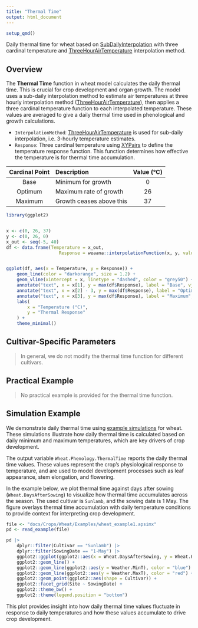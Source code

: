 ```yaml
---
title: "Thermal Time"
output: html_document
---
```



```r
setup_qmd()
```

Daily thermal time for wheat based on [SubDailyInterpolation](/docs/Models/Functions/SubDailyInterpolation.qmd) with three cardinal temperature and [ThreeHourAirTemperature](/docs/Models/Functions/ThreeHourAirTemperature.qmd) interpolation method.

## Overview

The **Thermal Time** function in wheat model calculates the daily thermal time. This is crucial for crop development and organ growth. The model uses a sub-daily interpolation method to estimate air temperatures at three hourly interpolation method ([ThreeHourAirTemperature](/docs/Models/Functions/ThreeHourAirTemperature.qmd)), then applies a three cardinal temperature function to each interpolated temperature. These values are averaged to give a daily  thermal time used in phenological and growth calculations.


* `InterpolationMethod`: [ThreeHourAirTemperature](/docs/Models/Functions/ThreeHourAirTemperature.qmd) is used for sub-daily interpolation, i.e. 3-hourly temperature estimates.
* `Response`: Three cardinal temperature using [XYPairs](/docs/Models/Functions/XYPairs.qmd) to define the temperature response function. This function determines how effective the temperature is for thermal time accumulation.

| Cardinal Point | Description                | Value (°C) |
|:--------------:|:--------------------------|:----------:|
| Base           | Minimum for growth         | 0          |
| Optimum        | Maximum rate of growth     | 26         |
| Maximum        | Growth ceases above this   | 37         |

```r
library(ggplot2)


x <- c(0, 26, 37)
y <- c(0, 26, 0)
x_out <- seq(-5, 40)
df <- data.frame(Temperature = x_out, 
                    Response = weaana::interpolationFunction(x, y, values = x_out))


ggplot(df, aes(x = Temperature, y = Response)) +
    geom_line(color = "darkorange", size = 1.2) +
    geom_vline(xintercept = x, linetype = "dashed", color = "grey50") +
    annotate("text", x = x[1], y = max(df$Response), label = "Base", vjust = -0.5, hjust = -0.1, size = 3) +
    annotate("text", x = x[2] - 3, y = max(df$Response), label = "Optimum", vjust = -0.5, hjust = 0.5, size = 3) +
    annotate("text", x = x[3], y = max(df$Response), label = "Maximum", vjust = -0.5, hjust = 1.1, size = 3) +
    labs(
        x = "Temperature (°C)",
        y = "Thermal Response"
    ) +
    theme_minimal()

```

## Cultivar-Specific Parameters

> In general, we do not modify the thermal time function for different cultivars. 

## Practical Example

> No practical example is provided for the thermal time function.


## Simulation Example

We demonstrate daily thermal time using [example simulations](docs/Crops/Wheat/Examples/wheat_example1.qmd) for wheat. These simulations illustrate how daily thermal time is calculated based on daily minimum and maximum temperatures, which are key drivers of crop development.

The output variable `Wheat.Phenology.ThermalTime` reports the daily thermal time values. These values represent the crop’s physiological response to temperature, and are used to model development processes such as leaf appearance, stem elongation, and flowering.

In the example below, we plot thermal time against days after sowing (`Wheat.DaysAfterSowing`) to visualize how thermal time accumulates across the season. The used cultivar is `Sunlamb`, and the sowing date is 1 May. The figure overlays thermal time accumulation with daily temperature conditions to provide context for interpreting crop development.



```r
file <- "docs/Crops/Wheat/Examples/wheat_example1.apsimx"
pd <- read_example(file)

pd |> 
    dplyr::filter(Cultivar == "Sunlamb") |> 
    dplyr::filter(SowingDate == "1-May") |> 
    ggplot2::ggplot(ggplot2::aes(x = Wheat.DaysAfterSowing, y = Wheat.Phenology.ThermalTime)) +
    ggplot2::geom_line() +
    ggplot2::geom_line(ggplot2::aes(y = Weather.MinT), color = "blue") +
    ggplot2::geom_line(ggplot2::aes(y = Weather.MaxT), color = "red") +
    ggplot2::geom_point(ggplot2::aes(shape = Cultivar)) +
    ggplot2::facet_grid(Site ~ SowingDate) +
    ggplot2::theme_bw() +
    ggplot2::theme(legend.position = "bottom") 
```

This plot provides insight into how daily thermal time values fluctuate in response to daily temperatures and how these values accumulate to drive crop development. 